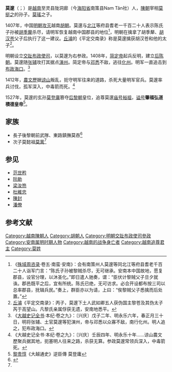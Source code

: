 '''莫邃'''（{{vie|v='''Mạc Thúy'''|hn=莫邃}}；{{bd|？||1412年||CatIdx=M莫}}）是[[越南|越南]]至灵县陇洞廊（今[[海阳省|海阳省]]南策县Nam Tân社）人，[[陳朝_(越南)|陳朝]]宰相[[莫挺之|莫挺之]]的孙子。[[莫瑤|莫瑤]]之子。

1407年，中国[[明朝|明朝]][[明入越|攻灭]]越南[[胡朝|胡朝]]。莫邃与[[北江省|北江]]等府县耆老一千百二十人表示陈氏子孙被[[胡季犛|胡季犛]]杀尽，请明军恢复越南中国郡县的地位<ref>《[[殊域周咨录|殊域周咨录]]·卷五·南蛮·安南》：会有南策州人莫邃等同北江等府县耆老千百二十人诣军门言：“陈氏子孙被黎贼杀尽，无可继承。安南本中国故地，愿复郡县，设官分理，以沐圣化。”即日遣人驰奏，谓：“臣伏计黎贼父子旦夕就诛。郡邑既平之后，宜有所统。陈氏已绝，无可访求。必合开设都布按三司以总率郡县，抚辑兵民。”奏上，群臣亦以为请，上曰：“俟黎贼父子悉擒而后处置。”</ref>，明朝在擒拿了胡季犛、[[胡汉苍|胡汉苍]]父子后执行了这一建议。[[丘濬|丘濬]]的《平定交南录》称是莫邃擒获胡汉苍和他的太子<ref>[[丘濬|丘濬]]《平定交南录》：丙子，莫邃下土人武如卿五人获伪国主黎苍及其伪太子芮于高望山。凡黎氏亲属俘获无遗，安南地悉平。</ref>。

明朝设立[[交趾布政使司|交趾布政使司]]，以莫邃为右参政。1408年，[[简定帝|简定帝]]起兵反明，建立[[后陈朝|后陈朝]]。莫邃随[[张辅_(明朝)|张辅]]攻打其据点[[演州|演州]]。简定帝与[[邓悉|邓悉]]不敌，逃往[[化州|化州]]。明军一直追击到[[布政海口|布政海口]]。<ref>《[[大越史记全书|大越史记全书]]·本纪·卷之九》：〔兴庆〕戊子二年、明永乐六年，春正月三十日，明将张辅、土官莫邃等犯演州，帝与邓悉以众寡不敌，南行化州。明人追之，犯布政海口。</ref>

1412年，[[農文歷|農文歷]]据[[谅山|谅山]]叛乱，扼守明军往来的道路，杀死大量明军官兵。莫邃率兵讨伐，孤军深入，中毒箭而死。<ref>《大越史记全书·本纪·卷之九》：〔兴庆〕壬辰四年、明永乐十年……谅山農文歷聚兵据其地，扼塞明人往来之路，杀获无算。参政莫邃常领兵深入，中毒箭死。</ref>

1527年，莫邃的玄孙[[莫登庸|莫登庸]]篡夺[[后黎朝|后黎朝]]皇位，追尊莫邃[[庙号|庙号]][[裕祖|裕祖]]，[[谥号|谥号]]'''肇福弘道積德皇帝'''<ref>[[黎贵惇|黎贵惇]]《大越通史》逆臣傳 莫登庸</ref>。

==家族==
*長子後黎朝前武隊、東路鎮撫莫吞<ref name=fam>{{cite journal |author=牛軍凱 |date=2013 |title=建構先祖：越南莫朝王室家族譜系研究 |journal=华侨华人文献学刊 |volume=2016 |issue=2 |pages=6 |doi= |access-date=2020-02-26 }}</ref>
*次子莫懿祖[[莫暠|莫暠]]<ref name=fam/>

==参见==
*[[范世矜|范世矜]]
*[[阮勛|阮勛]]
*[[梁汝笏|梁汝笏]]
*[[杜維忠|杜維忠]]
*[[陳封|陳封]]
*[[潘僚|潘僚]]

==参考文献==
{{reflist}}

{{莫朝君主}}

[[Category:越南陳朝人|Category:越南陳朝人]]
[[Category:胡朝人|Category:胡朝人]]
[[Category:明朝交趾布政使司參政|Category:明朝交趾布政使司參政]]
[[Category:安南属明时期人物|Category:安南属明时期人物]]
[[Category:越南的战争身亡者|Category:越南的战争身亡者]]
[[Category:越南追尊君主|Category:越南追尊君主]]
[[Category:莫姓|Category:莫姓]]